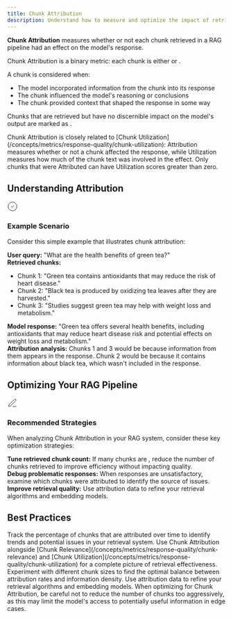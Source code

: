```yaml
---
title: Chunk Attribution
description: Understand how to measure and optimize the impact of retrieved chunks in your RAG pipeline
---
```



<DefinitionCard>
  <strong>Chunk Attribution</strong> measures whether or not each chunk retrieved in a RAG pipeline had an effect on the model's response.
</DefinitionCard>

Chunk Attribution is a binary metric: each chunk is either <Pill label="Attributed" /> or <Pill label="Not Attributed" />.

A chunk is considered <Pill label="Attributed" /> when:
- The model incorporated information from the chunk into its response
- The chunk influenced the model's reasoning or conclusions
- The chunk provided context that shaped the response in some way

Chunks that are retrieved but have no discernible impact on the model's output are marked as <Pill label="Not Attributed" />.

<Callout type="info">
  Chunk Attribution is closely related to [Chunk Utilization](/concepts/metrics/response-quality/chunk-utilization): Attribution measures whether or not a chunk affected the response, while Utilization measures how much of the chunk text was involved in the effect. Only chunks that were Attributed can have Utilization scores greater than zero.
</Callout>

## Understanding Attribution

<Card>
  <div style={{display: 'flex', alignItems: 'center', gap: '0.5rem', marginBottom: '0.75rem'}}>
    <div style={{fontSize: '1.25rem', color: 'var(--primary-color)'}}>
      <svg xmlns="http://www.w3.org/2000/svg" width="24" height="24" viewBox="0 0 24 24" fill="none" stroke="currentColor" strokeWidth="2" strokeLinecap="round" strokeLinejoin="round">
        <path d="M12 22c5.523 0 10-4.477 10-10S17.523 2 12 2 2 6.477 2 12s4.477 10 10 10z"></path>
        <path d="m9 12 2 2 4-4"></path>
      </svg>
    </div>
    <h3 style={{margin: 0, fontSize: '1.25rem', fontWeight: '600'}}>Example Scenario</h3>
  </div>
  
  Consider this simple example that illustrates chunk attribution:
      
  <div style={{marginTop: '1rem', paddingTop: '0.75rem', borderTop: '1px solid rgba(209, 213, 219, 0.33)'}}>
    <strong>User query:</strong> "What are the health benefits of green tea?"
  </div>
  
  <div style={{marginTop: '0.75rem', paddingTop: '0.75rem', borderTop: '1px solid rgba(209, 213, 219, 0.33)'}}>
    <strong>Retrieved chunks:</strong>
    <ul style={{marginTop: '0.5rem'}}>
      <li>Chunk 1: "Green tea contains antioxidants that may reduce the risk of heart disease."</li>
      <li>Chunk 2: "Black tea is produced by oxidizing tea leaves after they are harvested."</li>
      <li>Chunk 3: "Studies suggest green tea may help with weight loss and metabolism."</li>
    </ul>
  </div>
  
  <div style={{marginTop: '0.75rem', paddingTop: '0.75rem', borderTop: '1px solid rgba(209, 213, 219, 0.33)'}}>
    <strong>Model response:</strong> "Green tea offers several health benefits, including antioxidants that may reduce heart disease risk and potential effects on weight loss and metabolism."
  </div>
  
  <div style={{marginTop: '1rem', paddingTop: '0.75rem', borderTop: '1px solid rgba(209, 213, 219, 0.33)'}}>
    <strong>Attribution analysis:</strong> Chunks 1 and 3 would be <Pill label="Attributed" /> because information from them appears in the response. Chunk 2 would be <Pill label="Not Attributed" /> because it contains information about black tea, which wasn't included in the response.
  </div>
</Card>

## Optimizing Your RAG Pipeline

<Card>
  <div style={{display: 'flex', alignItems: 'center', gap: '0.5rem', marginBottom: '0.75rem'}}>
    <div style={{fontSize: '1.25rem', color: 'var(--primary-color)'}}>
      <svg xmlns="http://www.w3.org/2000/svg" width="24" height="24" viewBox="0 0 24 24" fill="none" stroke="currentColor" strokeWidth="2" strokeLinecap="round" strokeLinejoin="round">
        <path d="M12 20h9"></path><path d="M16.5 3.5a2.121 2.121 0 0 1 3 3L7 19l-4 1 1-4L16.5 3.5z"></path>
      </svg>
    </div>
    <h3 style={{margin: 0, fontSize: '1.25rem', fontWeight: '600'}}>Recommended Strategies</h3>
  </div>
  
  When analyzing Chunk Attribution in your RAG system, consider these key optimization strategies:
      
  <div style={{marginTop: '1rem', paddingTop: '0.75rem', borderTop: '1px solid rgba(209, 213, 219, 0.33)'}}>
    <strong>Tune retrieved chunk count:</strong> If many chunks are <Pill label="Not Attributed" />, reduce the number of chunks retrieved to improve efficiency without impacting quality.
  </div>
  
  <div style={{marginTop: '0.75rem', paddingTop: '0.75rem', borderTop: '1px solid rgba(209, 213, 219, 0.33)'}}>
    <strong>Debug problematic responses:</strong> When responses are unsatisfactory, examine which chunks were attributed to identify the source of issues.
  </div>
  
  <div style={{marginTop: '0.75rem', paddingTop: '0.75rem', borderTop: '1px solid rgba(209, 213, 219, 0.33)'}}>
    <strong>Improve retrieval quality:</strong> Use attribution data to refine your retrieval algorithms and embedding models.
  </div>
</Card>

## Best Practices

<CardGroup cols={2}>
  <Card title="Monitor Attribution Rates" icon="chart-line">
    Track the percentage of chunks that are attributed over time to identify trends and potential issues in your retrieval system.
  </Card>
  <Card title="Balance with Other Metrics" icon="scale-balanced">
    Use Chunk Attribution alongside [Chunk Relevance](/concepts/metrics/response-quality/chunk-relevance) and [Chunk Utilization](/concepts/metrics/response-quality/chunk-utilization) for a complete picture of retrieval effectiveness.
  </Card>
  <Card title="Optimize Chunk Size" icon="crop">
    Experiment with different chunk sizes to find the optimal balance between attribution rates and information density.
  </Card>
  <Card title="Improve Retrieval Quality" icon="filter">
    Use attribution data to refine your retrieval algorithms and embedding models.
  </Card>
</CardGroup>

<Note>
When optimizing for Chunk Attribution, be careful not to reduce the number of chunks too aggressively, as this may limit the model's access to potentially useful information in edge cases.
</Note>
